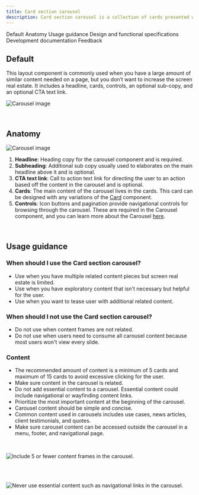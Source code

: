 ```yaml
---
title: Card section carousel
description: Card section carousel is a collection of cards presented within a carousel related to a given topic for users to explore.
---
```



<ComponentDescription name="Card section carousel" type="layout" />

<AnchorLinks>

<AnchorLink>Default</AnchorLink>
<AnchorLink>Anatomy</AnchorLink>
<AnchorLink>Usage guidance</AnchorLink>
<AnchorLink>Design and functional specifications</AnchorLink>
<AnchorLink>Development documentation</AnchorLink>
<AnchorLink>Feedback</AnchorLink>

</AnchorLinks>

## Default

This layout component is commonly used when you have a large amount of similar content needed on a page, but you don’t want to increase the screen real estate. It includes a headline, cards, controls, an optional sub-copy, and an optional CTA text link.

![Carousel image](../../images/component/card-section-carousel/carousel-intro.jpg)

<br />

## Anatomy

![Carousel image](../../images/component/card-section-carousel/carousel-anatomy.jpg)

1. **Headline**: Heading copy for the carousel component and is required.
2. **Subheading**: Additional sub copy usually used to elaborates on the main headline above it and is optional.
3. **CTA text link**: Call to action text link for directing the user to an action based off the content in the carousel and is optional.
4. **Cards**: The main content of the carousel lives in the cards. This card can be designed with any variations of the [Card](https://www.ibm.com/standards/web/carbon-for-ibm-dotcom/components/card) component.
5. **Controls**: Icon buttons and pagination provide navigational controls for browsing through the carousel. These are required in the Carousel component, and you can learn more about the Carousel [here](https://www.ibm.com/standards/web/carbon-for-ibm-dotcom/components/carousel).

<br />

## Usage guidance

### When should I use the Card section carousel?

- Use when you have multiple related content pieces but screen real estate is limited.
- Use when you have exploratory content that isn't necessary but helpful for the user.
- Use when you want to tease user with additional related content.

### When should I not use the Card section carousel?

- Do not use when content frames are not related.
- Do not use when users need to consume all carousel content because most users won't view every slide.

### Content

- The recommended amount of content is a minimum of 5 cards and maximum of 15 cards to avoid excessive clicking for the user.
- Make sure content in the carousel is related.
- Do not add essential content to a carousel. Essential content could include navigational or wayfinding content links.
- Prioritize the most important content at the beginning of the carousel.
- Carousel content should be simple and concise.
- Common content used in carousels includes use cases, news articles, client testimonials, and quotes.
- Make sure carousel content can be accessed outside the carousel in a menu, footer, and navigational page.

<br />

<Row>
<Column colMd={8} colLg={12} >
  <DoDontExample caption="It is not recommended to exceed 5 paginations of content within the carousel.">

![Include 5 or fewer content frames in the carousel. ](../../images/component/card-section-carousel/carousel-do-not-1.jpg)

  </DoDontExample>
</Column>
</Row>

<br />

<br />

<Row>
<Column colMd={8} colLg={12}>
  <DoDontExample caption="Never use essential content such as navigational links in the carousel.">

![Never use essential content such as navigational links in the carousel.](../../images/component/card-section-carousel/carousel-do-not-2.jpg)

  </DoDontExample>
</Column>
</Row>

<ComponentFooter name="Card section carousel" designLink="https://ibm.box.com/s/wyj5uboppri7nc3gn4v1f7ft80qc5eir" type="layout" />